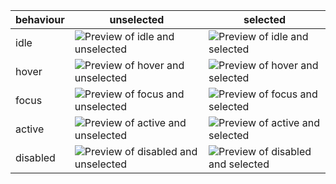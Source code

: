 | behaviour | unselected                                                                                                                    | selected                                                                                                                  |
|-----------|-------------------------------------------------------------------------------------------------------------------------------|---------------------------------------------------------------------------------------------------------------------------|
| idle      | ![Preview of idle and unselected](design-images/radio-button/radio-button-behaviour-idle/radio-button-unselected.png)         | ![Preview of idle and selected](design-images/radio-button/radio-button-behaviour-idle/radio-button-selected.png)         |
| hover     | ![Preview of hover and unselected](design-images/radio-button/radio-button-behaviour-hover/radio-button-unselected.png)       | ![Preview of hover and selected](design-images/radio-button/radio-button-behaviour-hover/radio-button-selected.png)       |
| focus     | ![Preview of focus and unselected](design-images/radio-button/radio-button-behaviour-focus/radio-button-unselected.png)       | ![Preview of focus and selected](design-images/radio-button/radio-button-behaviour-focus/radio-button-selected.png)       |
| active    | ![Preview of active and unselected](design-images/radio-button/radio-button-behaviour-active/radio-button-unselected.png)     | ![Preview of active and selected](design-images/radio-button/radio-button-behaviour-active/radio-button-selected.png)     |
| disabled  | ![Preview of disabled and unselected](design-images/radio-button/radio-button-behaviour-disabled/radio-button-unselected.png) | ![Preview of disabled and selected](design-images/radio-button/radio-button-behaviour-disabled/radio-button-selected.png) |
